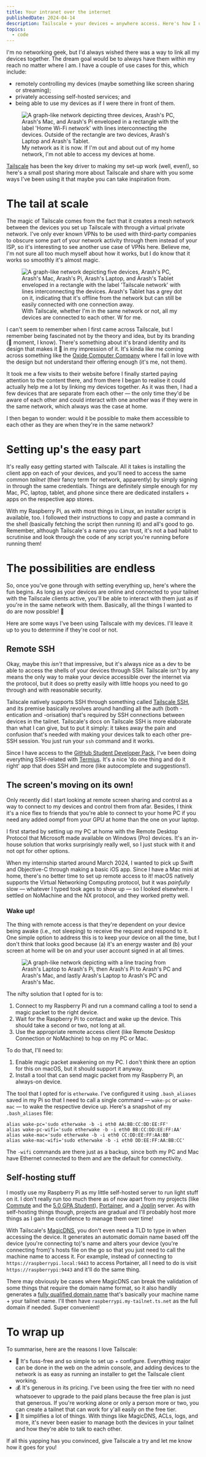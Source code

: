 ```yaml
---
title: Your intranet over the internet
publishedDate: 2024-04-14
description: Tailscale + your devices = anywhere access. Here's how I used Tailscale to access my devices from anywhere.
topics: 
  - code
---
```


I'm no networking geek, but I'd always wished there was a way to link all my devices together. The dream goal would be to always have them within my reach no matter where I am. I have a couple of use cases for this, which include:
- remotely controlling my devices (maybe something like screen sharing or streaming);
- privately accessing self-hosted services; and
- being able to use my devices as if I were there in front of them.

<figure>
  <img
    src="/images/your-intranet-over-the-internet/001.jpg"
    alt="A graph-like network depicting three devices, Arash's PC, Arash's Mac, and Arash's Pi enveloped in a rectangle with the label 'Home Wi-Fi network' with lines interconnecting the devices. Outside of the rectangle are two devices, Arash's Laptop and Arash's Tablet."
  />
  <figcaption>My network as it is now. If I'm out and about out of my home network, I'm not able to access my devices at home.</figcaption>
</figure>

[Tailscale](https://tailscale.com) has been the key driver to making my set-up work (well, even!), so here's a small post sharing more about Tailscale and share with you some ways I've been using it that maybe you can take inspiration from.

# The tail at scale

The magic of Tailscale comes from the fact that it creates a mesh network between the devices you set up Tailscale with through a virtual private network. I've only ever known VPNs to be used with third-party companies to obscure some part of your network activity through them instead of your ISP, so it's interesting to see another use case of VPNs here. Believe me, I'm not sure all too much myself about how it works, but I do know that it works so smoothly it's almost magic.

<figure>
  <img
    src="/images/your-intranet-over-the-internet/002.jpg"
    alt="A graph-like network depicting five devices, Arash's PC, Arash's Mac, Arash's Pi, Arash's Laptop, and Arash's Tablet enveloped in a rectangle with the label 'Tailscale network' with lines interconnecting the devices. Arash's Tablet has a grey dot on it, indicating that it's offline from the network but can still be easily connected with one connection away."
  />
  <figcaption>With Tailscale, whether I'm in the same network or not, all my devices are connected to each other. W for me.</figcaption>
</figure>

I can't seem to remember when I first came across Tailscale, but I remember being fascinated not by the theory and idea, but by its branding (🤡 moment, I know). There's something about it's brand identity and its design that makes it 💯 in my impression of it. It's kinda like me coming across something like the [Oxide Computer Company](https://oxide.computer) where I fall in love with the design but not understand their offering enough (it's me, not them).

It took me a few visits to their website before I finally started paying attention to the content there, and from there I began to realise it could actually help me a lot by linking my devices together. As it was then, I had a few devices that are separate from each other — the only time they'd be aware of each other and could interact with one another was if they were in the same network, which always was the case at home.

I then began to wonder: would it be possible to make them accessible to each other as they are when they're in the same network?

# Setting up's the easy part

It's really easy getting started with Tailscale. All it takes is installing the client app on each of your devices, and you'll need to access the same common _tailnet_ (their fancy term for network, apparently) by simply signing in through the same credentials. Things are definitely simple enough for my Mac, PC, laptop, tablet, and phone since there are dedicated installers + apps on the respective app stores.

With my Raspberry Pi, as with most things in Linux, an installer script is available, too. I followed their instructions to copy and paste a command in the shell (basically fetching the script then running it) and all's good to go. Remember, although Tailscale's a name you can trust, it's not a bad habit to scrutinise and look through the code of any script you're running before running them!

# The possibilities are endless

So, once you've gone through with setting everything up, here's where the fun begins. As long as your devices are online and connected to your tailnet with the Tailscale clients active, you'll be able to interact with them just as if you're in the same network with them. Basically, all the things I wanted to do are now possible! 🥳

Here are some ways I've been using Tailscale with my devices. I'll leave it up to you to determine if they're cool or not.

## Remote SSH

Okay, maybe this _isn't_ that impressive, but it's always nice as a dev to be able to access the shells of your devices through SSH. Tailscale isn't by any means the only way to make your device accessible over the internet via the protocol, but it does so pretty easily with little hoops you need to go through and with reasonable security.

Tailscale natively supports SSH through something called [Tailscale SSH](https://tailscale.com/kb/1193/tailscale-ssh), and its premise basically revolves around handling all the auth (both -entication and -orisation) that's required by SSH connections between devices in the tailnet. Tailscale's docs on Tailscale SSH is more elaborate than what I can give, but to put it simply: it takes away the pain and confusion that's needed with making your devices talk to each other pre-SSH session. You just run your `ssh` command and it works.

Since I have access to the [GitHub Student Developer Pack](https://education.github.com/pack), I've been doing everything SSH-related with [Termius](https://termius.com). It's a nice 'do one thing and do it right' app that does SSH and more (like autocomplete and suggestions!).

## The screen's moving on its own!

Only recently did I start looking at remote screen sharing and control as a way to connect to my devices and control them from afar. Besides, I think it's a nice flex to friends that you're able to connect to your home PC if you need any added oompf from your GPU at home than the one on your laptop.

I first started by setting up my PC at home with the Remote Desktop Protocol that Microsoft made available on Windows (Pro) devices. It's an in-house solution that works surprisingly really well, so I just stuck with it and not opt for other options.

When my internship started around March 2024, I wanted to pick up Swift and Objective-C through making a basic iOS app. Since I have a Mac mini at home, there's no better time to set up remote access to it! macOS natively supports the Virtual Networking Computing protocol, but it was _painfully_ slow — whatever I typed took ages to show up — so I looked elsewhere. I settled on NoMachine and the NX protocol, and they worked pretty well.

### Wake up!

The thing with remote access is that they're dependent on your device being awake (i.e., not sleeping) to receive the request and respond to it. One simple option to address this is to keep your device on all the time, but I don't think that looks good because (a) it's an energy waster and (b) your screen at home will be on and your user account signed in at all times.

<figure>
  <img
    src="/images/your-intranet-over-the-internet/003.jpg"
    alt="A graph-like network depicting with a line tracing from Arash's Laptop to Arash's Pi, then Arash's Pi to Arash's PC and Arash's Mac, and lastly Arash's Laptop to Arash's PC and Arash's Mac."
  />
</figure>

The nifty solution that I opted for is to:
1. Connect to my Raspberry Pi and run a command calling a tool to send a magic packet to the right device.
2. Wait for the Raspberry Pi to contact and wake up the device. This should take a second or two, not long at all.
3. Use the appropriate remote access client (like Remote Desktop Connection or NoMachine) to hop on my PC or Mac.

To do that, I'll need to:
1. Enable magic packet awakening on my PC. I don't think there an option for this on macOS, but it should support it anyway.
2. Install a tool that can send magic packet from my Raspberry Pi, an always-on device.

The tool that I opted for is `etherwake`. I've configured it using `.bash_aliases` saved in my Pi so that I need to call a single command — `wake-pc` or `wake-mac` — to wake the respective device up. Here's a snapshot of my `.bash_aliases` file:

```
alias wake-pc='sudo etherwake -b -i eth0 AA:BB:CC:DD:EE:FF'
alias wake-pc-wifi='sudo etherwake -b -i eth0 BB:CC:DD:EE:FF:AA'
alias wake-mac='sudo etherwake -b -i eth0 CC:DD:EE:FF:AA:BB'
alias wake-mac-wifi='sudo etherwake -b -i eth0 DD:EE:FF:AA:BB:CC'
```

The `-wifi` commands are there just as a backup, since both my PC and Mac have Ethernet connected to them and are the default for connectivity.

## Self-hosting stuff

I mostly use my Raspberry Pi as my little self-hosted server to run light stuff on it. I don't really run too much there as of now apart from my projects (like [Commute](https://github.com/arashnrim/commute) and the [5.0 GPA Student](https://github.com/arashnrim/5.0-gpa-student)), [Portainer](https://portainer.io), and a [Joplin](https://joplinapp.org) server. As with self-hosting things though, projects are gradual and I'll probably host more things as I gain the confidence to manage them over time!

With Tailscale's [MagicDNS](https://tailscale.com/kb/1081/magicdns), you don't even need a TLD to type in when accessing the device. It generates an automatic domain name based off the device (you're connecting to)'s name and alters your device (you're connecting from)'s hosts file on the go so that you just need to call the machine name to access it. For example, instead of connecting to `https://raspberrypi.local:9443` to access Portainer, all I need to do is visit `https://raspberrypi:9443` and it'll do the same thing.

There may obviously be cases where MagicDNS can break the validation of some things that require the domain name format, so it also handily generates a [fully qualified domain name](https://tailscale.com/kb/1081/magicdns#fully-qualified-domain-names-vs-machine-names) that's basically your machine name + your tailnet name. I'll then have `raspberrypi.my-tailnet.ts.net` as the full domain if needed. Super convenient!

# To wrap up

To summarise, here are the reasons I love Tailscale:
- 🤩 It's fuss-free and so simple to set up + configure. Everything major can be done in the web on the admin console, and adding devices to the network is as easy as running an installer to get the Tailscale client working.
- 💰 It's generous in its pricing. I've been using the free tier with no need whatsoever to upgrade to the paid plans because the free plan is just that generous. If you're working alone or only a person more or two, you can create a tailnet that can work for y'all easily on the free tier.
- 🧠 It simplifies a lot of things. With things like MagicDNS, ACLs, logs, and more, it's never been easier to manage both the devices in your tailnet and how they're able to talk to each other.

If all this yapping has you convinced, give Tailscale a try and let me know how it goes for you!